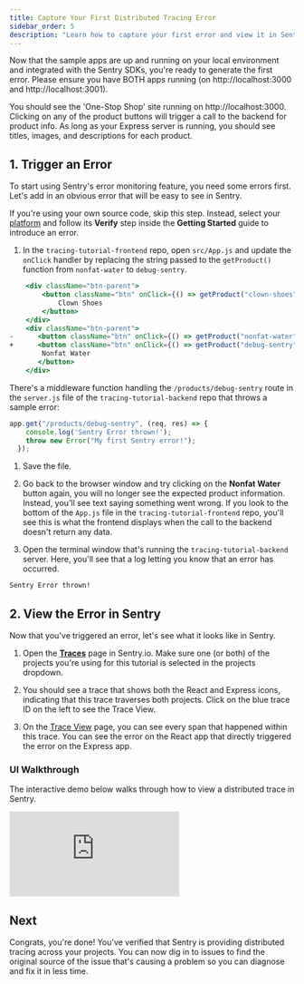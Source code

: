 ```yaml
---
title: Capture Your First Distributed Tracing Error
sidebar_order: 5
description: "Learn how to capture your first error and view it in Sentry."
---
```


Now that the sample apps are up and running on your local environment and integrated with the Sentry SDKs, you're ready to generate the first error. Please ensure you have BOTH apps running (on http://localhost:3000 and http://localhost:3001).

You should see the 'One-Stop Shop' site running on http://localhost:3000. Clicking on any of the product buttons will trigger a call to the backend for product info. As long as your Express server is running, you should see titles, images, and descriptions for each product.

## 1. Trigger an Error

To start using Sentry's error monitoring feature, you need some errors first. Let's add in an obvious error that will be easy to see in Sentry.

If you're using your own source code, skip this step. Instead, select your [platform](/platforms/) and follow its **Verify** step inside the **Getting Started** guide to introduce an error.

1. In the `tracing-tutorial-frontend` repo, open `src/App.js` and update the `onClick` handler by replacing the string passed to the `getProduct()` function from `nonfat-water` to `debug-sentry`.

```jsx diff {filename:App.js} {7}
    <div className="btn-parent">
        <button className="btn" onClick={() => getProduct("clown-shoes")}>
            Clown Shoes
        </button>
    </div>
    <div className="btn-parent">
-      <button className="btn" onClick={() => getProduct("nonfat-water")}>
+      <button className="btn" onClick={() => getProduct("debug-sentry")}>
        Nonfat Water
       </button>
    </div>
```
There's a middleware function handling the `/products/debug-sentry` route in the `server.js` file of the `tracing-tutorial-backend` repo that throws a sample error:

```javascript {filename:server.js}
app.get("/products/debug-sentry", (req, res) => {
    console.log('Sentry Error thrown!');
    throw new Error("My first Sentry error!");
  });
```



1. Save the file.

1. Go back to the browser window and try clicking on the **Nonfat Water** button again, you will no longer see the expected product information. Instead, you'll see text saying something went wrong.  If you look to the bottom of the `App.js` file in the `tracing-tutorial-frontend` repo, you'll see this is what the frontend displays when the call to the backend doesn't return any data.

1. Open the terminal window that's running the `tracing-tutorial-backend` server. Here, you'll see that a log letting you know that an error has occurred.

```bash
Sentry Error thrown!
```



## 2. View the Error in Sentry

Now that you've triggered an error, let's see what it looks like in Sentry.

1. Open the [**Traces**](https://sentry.io/orgredirect/organizations/:orgslug/traces/) page in Sentry.io. Make sure one (or both) of the projects you're using for this tutorial is selected in the projects dropdown.

2. You should see a trace that shows both the React and Express icons, indicating that this trace traverses both projects. Click on the blue trace ID on the left to see the Trace View.

3. On the [Trace View](/concepts/key-terms/tracing/trace-view/) page, you can see every span that happened within this trace. You can see the error on the React app that directly triggered the error on the Express app.

### UI Walkthrough

The interactive demo below walks through how to view a distributed trace in Sentry.

<div style={{"height":"0px","paddingBottom":"calc(52.1021021021021% + 41px)","position":"relative","width":"100%"}}>
  <iframe
    src="https://demo.arcade.software/xPc1a1WUYTnQqPvBQGnQ?embed"
    frameborder="0"
    loading="lazy"
    webkitallowfullscreen
    mozallowfullscreen
    allowfullscreen
    allow="fullscreen;"
    style={{"colorScheme":"light","height":"100%","left":"0px","position":"absolute","top":"0px","width":"100%"}}
    title="FE Tutorial - View First Error"
  ></iframe>
</div>

## Next

Congrats, you're done! You've verified that Sentry is providing distributed tracing across your projects. You can now dig in to issues to find the original source of the issue that's causing a problem so you can diagnose and fix it in less time.
